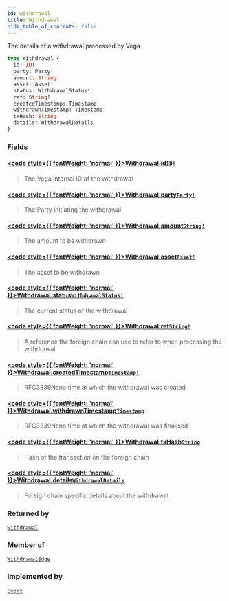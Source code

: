 ```yaml
---
id: withdrawal
title: Withdrawal
hide_table_of_contents: false
---
```








The details of a withdrawal processed by Vega

```graphql
type Withdrawal {
  id: ID!
  party: Party!
  amount: String!
  asset: Asset!
  status: WithdrawalStatus!
  ref: String!
  createdTimestamp: Timestamp!
  withdrawnTimestamp: Timestamp
  txHash: String
  details: WithdrawalDetails
}
```


### Fields

#### [<code style={{ fontWeight: 'normal' }}>Withdrawal.<b>id</b></code>](#)<Bullet />[`ID!`](/testnet/api/graphql/scalars/id) <Badge class="secondary" text="non-null"/> <Badge class="secondary" text="scalar"/>
> The Vega internal ID of the withdrawal
> 

#### [<code style={{ fontWeight: 'normal' }}>Withdrawal.<b>party</b></code>](#)<Bullet />[`Party!`](/testnet/api/graphql/objects/party) <Badge class="secondary" text="non-null"/> <Badge class="secondary" text="object"/>
> The Party initiating the withdrawal
> 

#### [<code style={{ fontWeight: 'normal' }}>Withdrawal.<b>amount</b></code>](#)<Bullet />[`String!`](/testnet/api/graphql/scalars/string) <Badge class="secondary" text="non-null"/> <Badge class="secondary" text="scalar"/>
> The amount to be withdrawn
> 

#### [<code style={{ fontWeight: 'normal' }}>Withdrawal.<b>asset</b></code>](#)<Bullet />[`Asset!`](/testnet/api/graphql/objects/asset) <Badge class="secondary" text="non-null"/> <Badge class="secondary" text="object"/>
> The asset to be withdrawn
> 

#### [<code style={{ fontWeight: 'normal' }}>Withdrawal.<b>status</b></code>](#)<Bullet />[`WithdrawalStatus!`](/testnet/api/graphql/enums/withdrawal-status) <Badge class="secondary" text="non-null"/> <Badge class="secondary" text="enum"/>
> The current status of the withdrawal
> 

#### [<code style={{ fontWeight: 'normal' }}>Withdrawal.<b>ref</b></code>](#)<Bullet />[`String!`](/testnet/api/graphql/scalars/string) <Badge class="secondary" text="non-null"/> <Badge class="secondary" text="scalar"/>
> A reference the foreign chain can use to refer to when processing the withdrawal
> 

#### [<code style={{ fontWeight: 'normal' }}>Withdrawal.<b>createdTimestamp</b></code>](#)<Bullet />[`Timestamp!`](/testnet/api/graphql/scalars/timestamp) <Badge class="secondary" text="non-null"/> <Badge class="secondary" text="scalar"/>
> RFC3339Nano time at which the withdrawal was created
> 

#### [<code style={{ fontWeight: 'normal' }}>Withdrawal.<b>withdrawnTimestamp</b></code>](#)<Bullet />[`Timestamp`](/testnet/api/graphql/scalars/timestamp) <Badge class="secondary" text="scalar"/>
> RFC3339Nano time at which the withdrawal was finalised
> 

#### [<code style={{ fontWeight: 'normal' }}>Withdrawal.<b>txHash</b></code>](#)<Bullet />[`String`](/testnet/api/graphql/scalars/string) <Badge class="secondary" text="scalar"/>
> Hash of the transaction on the foreign chain
> 

#### [<code style={{ fontWeight: 'normal' }}>Withdrawal.<b>details</b></code>](#)<Bullet />[`WithdrawalDetails`](/testnet/api/graphql/unions/withdrawal-details) <Badge class="secondary" text="union"/>
> Foreign chain specific details about the withdrawal
> 



### Returned by

[`withdrawal`](/testnet/api/graphql/queries/withdrawal)  <Badge class="secondary" text="query"/>

### Member of

[`WithdrawalEdge`](/testnet/api/graphql/objects/withdrawal-edge)  <Badge class="secondary" text="object"/>

### Implemented by

[`Event`](/testnet/api/graphql/unions/event)  <Badge class="secondary" text="union"/>



